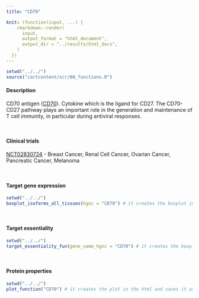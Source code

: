 ```yaml
---
title: "CD70"

knit: (function(input, ...) {
    rmarkdown::render(
      input,
      output_format = "html_document",
      output_dir = "../results/html_docs",
    )
  })
---
```

<style>
img {
    max-width: 30cm;
}
</style>

```r
setwd("../../")
source("cartcontent/scr/00_functions.R")
```

<h4>Description</h4>
CD70 antigen ([CD70](https://www.uniprot.org/uniprot/P32970)). Cytokine which is the ligand for CD27. The CD70-CD27 pathway plays an important role in the generation and maintenance of T cell immunity, in particular during antiviral responses.

<br> 

<h4>Clinical trials</h4>
[NCT02830724](https://clinicaltrials.gov/ct2/show/NCT02830724) - Breast Cancer, Renal Cell Cancer, Ovarian Cancer, Pancreatic Cancer, Melanoma

<br>

<h4>Target gene expression</h4>
```r
setwd("../../")
boxplot_isoforms_all_tissues(hgnc = "CD70") # it creates the boxplot in the html and saves it as .pdf in the plot/isoform_expression folder
```

<br>

<h4>Target essentiality</h4>
```r
setwd("../../")
target_essentiality_fun(gene_name_hgnc = "CD70") # it creates the boxplot in the html and saves it as .pdf in the plot/target_essentiality folder
```

<br>

<h4>Protein properties</h4>
```r
setwd("../../")
plot_function("CD70") # it creates the plot in the html and saves it as .pdf in the plot/protein_properties folder
```